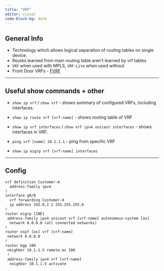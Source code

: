 ```yaml
---
title: "VRF"
editor: visual
code-block-bg: dark
---
```


## General Info

-   Technology which allows logical separation of routing tables on single device.
-   Routes learned from main routing table aren't learned by vrf tables
-   `VRF` when used with MPLS, `VRF-Lite` when used without
-   Front Door VRFs - [FVRF](https://www.networkingwithfish.com/tunnels-and-the-use-of-front-door-vrfs/ "FVRF")

------------------------------------------------------------------------

## Useful show commands + other

-   `show ip vrf` / `show vrf` - shows summary of configured VRFs, including interfaces.

-   `show ip route vrf [vrf-name]` - shows routing table of VRF

-   `show ip vrf interfaces` / `show vrf ipv4 unicast interfaces` - shows interfaces in VRF.

-   `ping vrf [name] 10.1.1.1` - ping from specific VRF

-   `show ip eigrp vrf [vrf-name] interfaces`

------------------------------------------------------------------------

## Config

``` default
vrf definition Customer-A
  address-family ipv4
!
interface g0/0
  vrf forwarding Customer-A
  ip address 192.0.2.1 255.255.255.0
!
router eigrp [INE]
 address-family ipv4 unicast vrf [vrf-name] autonomous-system [as]
  network 0.0.0.0 (all connected networks)
!
router ospf [as] vrf [vrf-name]
 network 0.0.0.0
!
router bgp 100
 neighbor 10.1.1.5 remote-as 100
 !
 address-family ipv4 vrf [vrf-name]
  neighbor 10.1.1.5 activate
```

